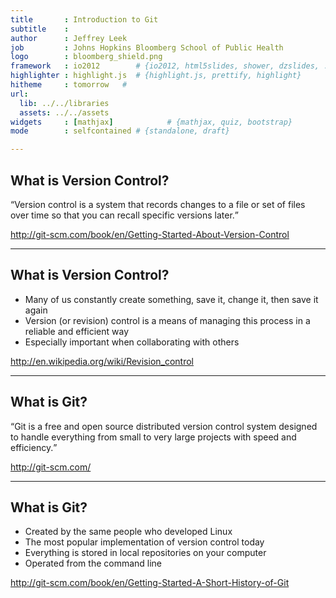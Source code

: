 ```yaml
---
title       : Introduction to Git
subtitle    : 
author      : Jeffrey Leek
job         : Johns Hopkins Bloomberg School of Public Health
logo        : bloomberg_shield.png
framework   : io2012        # {io2012, html5slides, shower, dzslides, ...}
highlighter : highlight.js  # {highlight.js, prettify, highlight}
hitheme     : tomorrow   # 
url:
  lib: ../../libraries
  assets: ../../assets
widgets     : [mathjax]            # {mathjax, quiz, bootstrap}
mode        : selfcontained # {standalone, draft}

---
```


## What is Version Control?

<q>Version control is a system that records changes to a file or set of files over time so that you can recall specific versions later.</q>

[http://git-scm.com/book/en/Getting-Started-About-Version-Control](http://git-scm.com/book/en/Getting-Started-About-Version-Control)

---

## What is Version Control?

* Many of us constantly create something, save it, change it, then save it again
* Version (or revision) control is a means of managing this process in a reliable and efficient way
* Especially important when collaborating with others

[http://en.wikipedia.org/wiki/Revision_control](http://en.wikipedia.org/wiki/Revision_control)

---

## What is Git?

<q>Git is a free and open source distributed version control system designed to handle everything from small to very large projects with speed and efficiency.</q>

[http://git-scm.com/](http://git-scm.com/)

---

## What is Git?

* Created by the same people who developed Linux
* The most popular implementation of version control today
* Everything is stored in local repositories on your computer
* Operated from the command line

[http://git-scm.com/book/en/Getting-Started-A-Short-History-of-Git](http://git-scm.com/book/en/Getting-Started-A-Short-History-of-Git)

